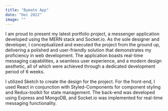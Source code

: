 ```yaml
---
title: "Bymate App"
date: "Dec 2022"
image: ""
---
```


<Cover srcImg="/projects/bymate/cover.jpg" />
<ContentWrap>
  <AboutProject
    title="Bymate App"
    link="https://google.com/"
    roles={["Research", "UX/UI Design", "Front-end", "Back-end"]}
    client="Final Year Project"
    date="May 2024"
  >
    <p>
      I am proud to present my latest portfolio project, a messenger application
      developed using the MERN stack and Socket.io. As the sole designer and
      developer, I conceptualized and executed the project from the ground up,
      delivering a polished and user-friendly solution that demonstrates my
      proficiency in web development. The application boasts real-time messaging
      capabilities, a seamless user experience, and a modern design aesthetic,
      all of which were achieved through a dedicated development period of 6
      weeks.
    </p>
  </AboutProject>
  <Heading text="Technologies" />
  <Paragraph>
    <p>
      <span>
        I utilized Sketch to create the design for the project. For the
        front-end, I used React in conjunction with Styled-Components for
        component styling and Redux-toolkit for state management. The back-end
        was developed using Express and MongoDB, and Socket.io was implemented
        for real-time messaging functionality.
      </span>
    </p>
    <TechIcons
      icons={[
        "sketch",
        "html",
        "css",
        "styled",
        "js",
        "react",
        "redux",
        "mongodb",
        "express",
        "socket",
      ]}
    />
  </Paragraph>
  <Splitter height="100" />
  <Heading text="UI Design" />
  <Img srcImg="/projects/chatbox/home.webp" />
  <Img srcImg="/projects/chatbox/login.webp" />
  <Img srcImg="/projects/chatbox/profile.webp" />
  <Img srcImg="/projects/chatbox/chat.webp" />
  <Splitter height="120" />
  <NextProject
    link="/projects/irelandgolfballs"
    projectTitle="Ireland Golf Balls"
  />
</ContentWrap>
